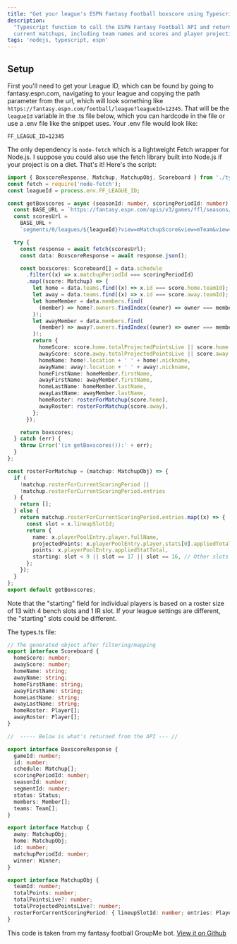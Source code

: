 ```yaml
---
title: "Get your league's ESPN Fantasy Football boxscore using Typescript"
description:
  "Typescript function to call the ESPN Fantasy Football API and returns your league's
  current matchups, including team names and scores and player projections."
tags: 'nodejs, typescript, espn'
---
```


## Setup

First you'll need to get your League ID, which can be found by going to fantasy.espn.com,
navigating to your league and copying the path parameter from the url, which will look
something like `https://fantasy.espn.com/football/league?leagueId=12345`. That will be the
`leagueId` variable in the .ts file below, which you can hardcode in the file or use a .env
file like the snippet uses. Your .env file would look like:

```text
FF_LEAGUE_ID=12345
```

The only dependency is `node-fetch` which is a lightweight Fetch wrapper for Node.js. I
suppose you could also use the fetch library built into Node.js if your project is on a
diet. That's it! Here's the script:

```ts
import { BoxscoreResponse, Matchup, MatchupObj, Scoreboard } from './types';
const fetch = require('node-fetch');
const leagueId = process.env.FF_LEAGUE_ID;

const getBoxscores = async (seasonId: number, scoringPeriodId: number) => {
  const BASE_URL = `https://fantasy.espn.com/apis/v3/games/ffl/seasons/${seasonId}/`;
  const scoresUrl =
    BASE_URL +
    `segments/0/leagues/${leagueId}?view=mMatchupScore&view=mTeam&view=mScoreboard&view=mRoster`;

  try {
    const response = await fetch(scoresUrl);
    const data: BoxscoreResponse = await response.json();

    const boxscores: Scoreboard[] = data.schedule
      .filter((x) => x.matchupPeriodId === scoringPeriodId)
      .map((score: Matchup) => {
        let home = data.teams.find((x) => x.id === score.home.teamId);
        let away = data.teams.find((x) => x.id === score.away.teamId);
        let homeMember = data.members.find(
          (member) => home?.owners.findIndex((owner) => owner === member.id) != -1
        )!;
        let awayMember = data.members.find(
          (member) => away?.owners.findIndex((owner) => owner === member.id) != -1
        )!;
        return {
          homeScore: score.home.totalProjectedPointsLive || score.home.totalPoints,
          awayScore: score.away.totalProjectedPointsLive || score.away.totalPoints,
          homeName: home!.location + ' ' + home!.nickname,
          awayName: away!.location + ' ' + away!.nickname,
          homeFirstName: homeMember.firstName,
          awayFirstName: awayMember.firstName,
          homeLastName: homeMember.lastName,
          awayLastName: awayMember.lastName,
          homeRoster: rosterForMatchup(score.home),
          awayRoster: rosterForMatchup(score.away),
        };
      });

    return boxscores;
  } catch (err) {
    throw Error('(in getBoxscores()):' + err);
  }
};

const rosterForMatchup = (matchup: MatchupObj) => {
  if (
    !matchup.rosterForCurrentScoringPeriod ||
    !matchup.rosterForCurrentScoringPeriod.entries
  ) {
    return [];
  } else {
    return matchup.rosterForCurrentScoringPeriod.entries.map((x) => {
      const slot = x.lineupSlotId;
      return {
        name: x.playerPoolEntry.player.fullName,
        projectedPoints: x.playerPoolEntry.player.stats[0].appliedTotal || 0,
        points: x.playerPoolEntry.appliedStatTotal,
        starting: slot < 9 || slot == 17 || slot == 16, // Other slots are bench positions - this could change based on league settings
      };
    });
  }
};
export default getBoxscores;
```

Note that the "starting" field for individual players is based on a roster size of 13 with 4
bench slots and 1 IR slot. If your league settings are different, the "starting" slots could
be different.

The types.ts file:

```ts
// The generated object after filtering/mapping
export interface Scoreboard {
  homeScore: number;
  awayScore: number;
  homeName: string;
  awayName: string;
  homeFirstName: string;
  awayFirstName: string;
  homeLastName: string;
  awayLastName: string;
  homeRoster: Player[];
  awayRoster: Player[];
}

//  ----- Below is what's returned from the API --- //

export interface BoxscoreResponse {
  gameId: number;
  id: number;
  schedule: Matchup[];
  scoringPeriodId: number;
  seasonId: number;
  segmentId: number;
  status: Status;
  members: Member[];
  teams: Team[];
}

export interface Matchup {
  away: MatchupObj;
  home: MatchupObj;
  id: number;
  matchupPeriodId: number;
  winner: Winner;
}

export interface MatchupObj {
  teamId: number;
  totalPoints: number;
  totalPointsLive?: number;
  totalProjectedPointsLive?: number;
  rosterForCurrentScoringPeriod: { lineupSlotId: number; entries: PlayerEntry[] };
}
```

This code is taken from my fantasy football GroupMe bot.
[View it on Github](https://github.com/danielchines/fantasy-bot)
